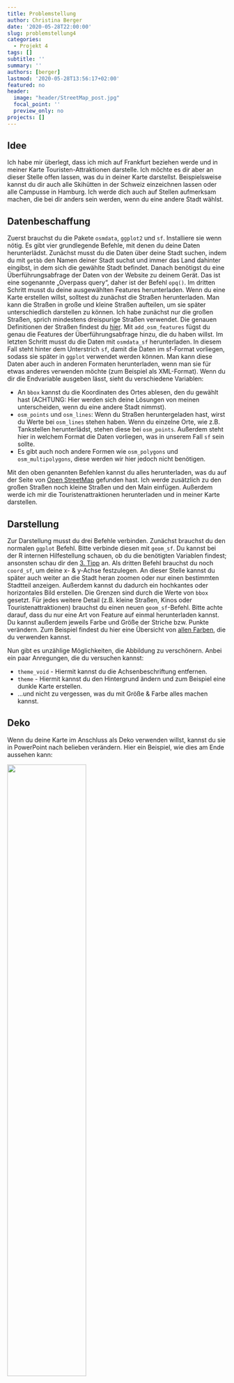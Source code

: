 ```yaml
---
title: Problemstellung
author: Christina Berger
date: '2020-05-28T22:00:00'
slug: problemstellung4
categories:
  - Projekt 4
tags: []
subtitle: ''
summary: ''
authors: [berger]
lastmod: '2020-05-28T13:56:17+02:00'
featured: no
header:
  image: "header/StreetMap_post.jpg"
  focal_point: ''
  preview_only: no
projects: []
---
```


## Idee

Ich habe mir überlegt, dass ich mich auf Frankfurt beziehen werde und in meiner Karte Touristen-Attraktionen darstelle. Ich möchte es dir aber an dieser Stelle offen lassen, was du in deiner Karte darstellst. Beispielsweise kannst du dir auch alle Skihütten in der Schweiz einzeichnen lassen oder alle Campusse in Hamburg. Ich werde dich auch auf Stellen aufmerksam machen, die bei dir anders sein werden, wenn du eine andere Stadt wählst.


## Datenbeschaffung

Zuerst brauchst du die Pakete `osmdata`, `ggplot2` und `sf`. Installiere sie wenn nötig.
Es gibt vier grundlegende Befehle, mit denen du deine Daten herunterlädst. Zunächst musst du die Daten über deine Stadt suchen, indem du mit `getbb` den Namen deiner Stadt suchst und immer das Land dahinter eingibst, in dem sich die gewählte Stadt befindet. Danach benötigst du eine Überführungsabfrage der Daten von der Website zu deinem Gerät. Das ist eine sogenannte „Overpass query“, daher ist der Befehl `opq()`. Im dritten Schritt musst du deine ausgewählten Features herunterladen. Wenn du eine Karte erstellen willst, solltest du zunächst die Straßen herunterladen. Man kann die Straßen in große und kleine Straßen aufteilen, um sie später unterschiedlich darstellen zu können. Ich habe zunächst nur die großen Straßen, sprich mindestens dreispurige Straßen verwendet. Die genauen Definitionen der Straßen findest du [hier](/https://wiki.openstreetmap.org/wiki/Map_Features). Mit `add_osm_features` fügst du genau die Features der Überführungsabfrage hinzu, die du haben willst. Im letzten Schritt musst du die Daten mit `osmdata_sf` herunterladen. In diesem Fall steht hinter dem Unterstrich `sf`, damit die Daten im sf-Format vorliegen, sodass sie später in `ggplot` verwendet werden können. Man kann diese Daten aber auch in anderen Formaten herunterladen, wenn man sie für etwas anderes verwenden möchte (zum Beispiel als XML-Format).
Wenn du dir die Endvariable ausgeben lässt, sieht du verschiedene Variablen:

* An `bbox` kannst du die Koordinaten des Ortes ablesen, den du gewählt hast (ACHTUNG: Hier werden sich deine Lösungen von meinen unterscheiden, wenn du eine andere Stadt nimmst).
* `osm_points` und `osm_lines`: Wenn du Straßen heruntergeladen hast, wirst du Werte bei `osm_lines` stehen haben. Wenn du einzelne Orte, wie z.B. Tankstellen herunterlädst, stehen diese bei `osm_points`. Außerdem steht hier in welchem Format die Daten vorliegen, was in unserem Fall `sf` sein sollte.
* Es gibt auch noch andere Formen wie `osm_polygons` und `osm_multipolygons`, diese werden wir hier jedoch nicht benötigen.

Mit den oben genannten Befehlen kannst du alles herunterladen, was du auf der Seite von [Open StreetMap](https://wiki.openstreetmap.org/wiki/Map_Features) gefunden hast. Ich werde zusätzlich zu den großen Straßen noch kleine Straßen und den Main einfügen. Außerdem werde ich mir die Touristenattraktionen herunterladen und in meiner Karte darstellen.


## Darstellung

Zur Darstellung musst du drei Befehle verbinden. Zunächst brauchst du den normalen `ggplot` Befehl. Bitte verbinde diesen mit `geom_sf`. Du kannst bei der R internen Hilfestellung schauen, ob du die benötigten Variablen findest; ansonsten schau dir den [3. Tipp](/post/tipp4/) an. Als dritten Befehl brauchst du noch  `coord_sf`, um deine x- & y-Achse festzulegen. An dieser Stelle kannst du später auch weiter an die Stadt heran zoomen oder nur einen bestimmten Stadtteil anzeigen. Außerdem kannst du dadurch ein hochkantes oder horizontales Bild erstellen. Die Grenzen sind durch die Werte von `bbox` gesetzt. Für jedes weitere Detail (z.B. kleine Straßen, Kinos oder Touristenattraktionen) brauchst du einen neuen `geom_sf`-Befehl.  Bitte achte darauf, dass du nur eine Art von Feature auf einmal herunterladen kannst. Du kannst außerdem jeweils Farbe und Größe der Striche bzw. Punkte verändern. Zum Beispiel findest du hier eine Übersicht von [allen Farben](http://sape.inf.usi.ch/quick-reference/ggplot2/colour), die du verwenden kannst.

Nun gibt es unzählige Möglichkeiten, die Abbildung zu verschönern. Anbei ein paar Anregungen, die du versuchen kannst:

* `theme_void` - Hiermit kannst du die Achsenbeschriftung entfernen.
* `theme` - Hiermit kannst du den Hintergrund ändern und zum Beispiel eine dunkle Karte erstellen.
* ...und nicht zu vergessen, was du mit Größe & Farbe alles machen kannst.


## Deko

Wenn du deine Karte im Anschluss als Deko verwenden willst, kannst du sie in PowerPoint nach belieben verändern. Hier ein Beispiel, wie dies am Ende aussehen kann:


![](/post/Dekobild.jpeg){width=60%; height=60%}

## Hilfe und Lösungen

Falls du nicht weiterkommst, kannst du dir kleine Denkanstöße bei [meinen Tipps](/post/tipps4/) holen. Ich bitte dich aber, die Lösung des Problems zuerst einmal selbst zu probieren! Wenn du fertig bist, kannst du deine Lösung mit [meinen Lösungen](/post/loesungen4/) vergleichen. Du musst nicht immer das gleiche haben, da es oft viele Wege zum Ziel gibt.

#### [Weiter zu den Tipps](/post/tipps4)

